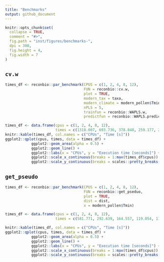 ```yaml
---
title: "Benchmarks"
output: github_document
---
```


```r
knitr::opts_chunk$set(
  collapse = TRUE,
  comment = "#>",
  fig.path = "inst/figures/benchmarks-",
  dpi = 300, 
  fig.height = 4,
  fig.width = 7
)
```


## `cv.w`
```r
times_df <- reconbio::par_benchmark(CPUS = c(1, 2, 4, 8, 12),
                                    FUN = reconbio::cv.w, 
                                    plot = TRUE, 
                                    modern_tax = taxa, 
                                    modern_climate = modern_pollen$Tmin, 
                                    nPLS = 5, 
                                    trainfun = reconbio::WAPLS.w, 
                                    predictfun = reconbio::WAPLS.predict.w)
```

```r
times_df <- data.frame(cpus = c(1, 2, 4, 8, 12),
                       times = c(1318.007, 693.736, 378.848, 259.177, 240.585))
knitr::kable(times_df, col.names = c("CPUs", "Time [s]"))
ggplot2::qplot(cpus, times, data = times_df) + 
            ggplot2::geom_area(alpha = 0.5) + 
            ggplot2::geom_line() + 
            ggplot2::labs(x = "CPUs", y = "Execution time [seconds]") +
            ggplot2::scale_x_continuous(breaks = 1:max(times_df$cpus)) + 
            ggplot2::scale_y_continuous(breaks = scales::pretty_breaks(10))
```

## `get_pseudo`
```r
times_df <- reconbio::par_benchmark(CPUS = c(1, 2, 4, 8, 12),
                                    FUN = reconbio::get_pseduo, 
                                    plot = TRUE, 
                                    dist = dist, 
                                    x = modern_pollen$Tmin)
```

```r
times_df <- data.frame(cpus = c(1, 2, 4, 8, 12),
                       times = c(581.771, 292.639, 164.557, 119.054, 119.959))

knitr::kable(times_df, col.names = c("CPUs", "Time [s]"))
ggplot2::qplot(cpus, times, data = times_df) + 
            ggplot2::geom_area(alpha = 0.5) + 
            ggplot2::geom_line() + 
            ggplot2::labs(x = "CPUs", y = "Execution time [seconds]") +
            ggplot2::scale_x_continuous(breaks = 1:max(times_df$cpus)) + 
            ggplot2::scale_y_continuous(breaks = scales::pretty_breaks(10))
```
